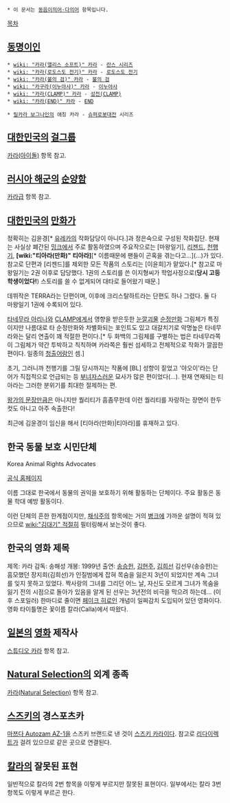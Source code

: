  * 이 문서는 [[동음이의어·다의어]] 항목입니다.

[[목차]]

== [[동명이인]] ==
 * [[wiki: "카라(앨리스 소프트)" 카라]] - [[란스 시리즈]]
 * [[wiki: "카라(로도스도 전기)" 카라]] - [[로도스도 전기]]
 * [[wiki: "카라(불의 검)" 카라]] - [[불의 검]]
 * [[wiki: "카구라(이누야샤)" 카라]] - [[이누야샤]]
 * [[wiki: "카라(CLAMP)" 카라]] - [[성전(CLAMP)]] 
 * [[wiki: "카라(END)" 카라]] - [[END]]

 * [[릴카라 보그나인]]의 애칭 카라 - [[슈퍼로봇대전]] 시리즈


== [[대한민국]]의 [[걸그룹]] ==
[[카라(아이돌)]] 항목 참고.


== [[러시아 해군]]의 [[순양함]] ==
[[카라급]] 항목 참고.


== [[대한민국]]의 [[만화가]] ==
정확히는 김윤경[* [[유레카]]의 작화담당이 아니다.]과 정은숙으로 구성된 작화집단. 현재는 사실상 폐간된 [[밍크]]에서 주로 활동하였으며 주요작으로는 [마왕일기], [[리젠드]], [[천행기]], '''[wiki:"티아라(만화)" 티아라]'''[* 이름때문에 팬들이 곤혹을 겪는다고...](...)가 있다. 참고로 단편과 [리젠드]를 제외한 모든 작품의 스토리는 [이윤희]가 맡았다.[* 참고로 마왕일기는 2권 이후로 담당했다. 1권의 스토리를 쓴 이지형씨가 학업사정으로('''당시 고등학생이었다!''') 스토리를 쓸 수 없게되어 대타로 들어왔기 때문.]

데뷔작은 TERRA라는 단편이며, 이후에 크리스탈하트라는 단편도 하나 그렸다. 둘 다 마왕일기 1권에 수록되어 있다.

[[타네무라 아리나]]와 [[CLAMP]]에게서 영향을 받은듯한 [[눈깔괴물]] [[순정만화]] 그림체가 특징이지만 나름대로 타 순정만화와 차별화되는 포인트도 있고 대갈치기로 악명높은 타네무라와는 달리 연출이 꽤 적절한 편이다.[* 두 화백의 그림체를 구별하는 법은 타네무라쪽이 그림체가 약간 투박하고 칙칙하며 카라쪽은 훨씬 섬세하고 전체적으로 작화가 깔끔한 편이다. 일종의 [[청출어람]]인 셈.]

초기, 그러니까 천행기를 그릴 당시까지는 작품에 [BL] 성향이 짙었고 '야오이'라는 단어가 직접적으로 언급되는 등 [[부녀자]]스러운 묘사가 많은 편이었다(...). 현재 연재되는 티아라는 그러한 분위기를 최대한 절제하는 편.

[[왕가의 문장]]만큼은 아니지만 퀄리티가 흠좀무한데 이런 퀄리티를 자랑하는 장면이 한두컷도 아니고 아주 속출한다!

최근에 김윤경이 임신을 해서 [티아라(만화)|티아라]를 휴재하고 있다.
== 한국 동물 보호 시민단체 ==
Korea Animal Rights Advocates

[http://www.withanimal.net/ 공식 홈페이지]

이름 그대로 한국에서 동물의 권익을 보호하기 위해 활동하는 단체이다. 주요 활동은 동물 학대 예방 활동이다.

이런 단체의 흔한 한계점이지만, [[채식주의]] 항목에는 거의 [[병크]]에 가까운 설명이 적혀 있으므로 [[wiki:"김대기" 적절]]히 필터링해서 보는것이 좋다. 

== 한국의 영화 제목 ==
제목: 카라
감독: 송해성
개봉: 1999년
출연: [[송승헌]], [[김현주]], [[김희선]]
김선우(송승헌)는 흠모했던 장지희(김희선)가 인질범에게 잡혀 목숨을 잃은지 3년이 되었지만 계속 그녀를 잊지 못하고 있었다. 짝사랑의 그녀를 그리던 어느 날, 자신도 모르게 그녀가 목숨을 잃기 전의 시점으로 돌아가 있음을 알게 된 선우는 3년전의 비극을 막으려 하는데... (이후 스포일러)
한마디로 줄이면 [[페이크 히로인]] 개념이 일찌감치 도입되어 있던 영화이다. 
영화 타이틀명은 꽃이름 칼라(Calla)에서 따왔다.

== [[일본]]의 [[영화]] 제작사 ==
[[스튜디오 카라]] 항목 참고.


== [[Natural Selection]]의 외계 종족 ==
[[카라(Natural Selection)]] 항목 참고.


== [[스즈키]]의 경스포츠카 ==
[[마쯔다 Autozam AZ-1]]을 스즈키 브랜드로 낸 것이 [[스즈키 카라]]이다. 참고로 [[리다이렉트]]가 걸려 있으므로 같은 곳으로 연결된다.

== [[칼라]]의 잘못된 표현 ==
일반적으로 칼라의 2번 항목을 이렇게 부르지만 잘못된 표현이다. 일부에서는 칼라 3번 항목도 이렇게 부르곤 한다.
